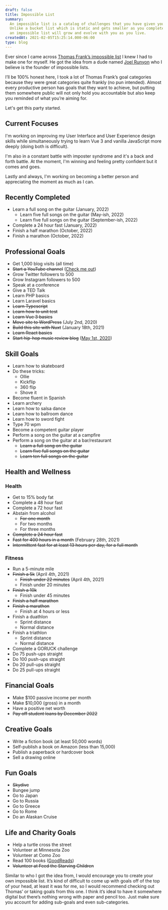 ```yaml
---
draft: false
title: Impossible List
summary:
  An impossible list is a catalog of challenges that you have given yourself.
  Unlike a bucket list which is static and gets smaller as you complete the items,
  an impossible list will grow and evolve with you as you live.
createdAt: 2021-02-05T15:25:14.000-06:00
type: blog
---
```


Ever since I came across <a href="https://www.google.com" target="_blank" rel="noopener noreferrer">Thomas Frank’s impossible list</a> I knew I had to make one for myself. He got the idea from a dude named <a href="https://impossiblehq.com/impossible-list/" target="_blank" rel="noopener noreferrer">Joel Runyon</a> who I believe is the founder of impossible lists.

I’ll be 100% honest here, I took a lot of Thomas Frank’s goal categories because they were great categories quite frankly (no pun intended). Almost every productive person has goals that they want to achieve, but putting them somewhere public will not only hold you accountable but also keep you reminded of what you’re aiming for.

Let's get this party started.

## Current Focuses

I'm working on improving my User Interface and User Experience design skills while simultaneously trying to learn Vue 3 and vanilla JavaScript more deeply (doing both is difficult).

I'm also in a constant battle with imposter syndrome and it's a back and forth battle. At the moment, I'm winning and feeling pretty confident but it comes and goes.

Lastly and always, I'm working on becoming a better person and appreciating the moment as much as I can.

## Recently Completed

- Learn a full song on the guitar (January, 2022)
  - Learn five full songs on the guitar (May-ish, 2022)
  - Learn five full songs on the guitar (September-ish, 2022)
- Complete a 24 hour fast (January, 2022)
- Finish a half marathon (October, 2022)
- Finish a marathon (October, 2022)

## Professional Goals

- Get 1,000 blog visits (all time)
- ~~Start a YouTube channel~~ ([Check me out](https://www.youtube.com/@uitraek))
- Grow Twitter followers to 500
- Grow Instagram followers to 500
- Speak at a conference
- Give a TED Talk
- Learn PHP basics
- Learn Laravel basics
- ~~Learn Typescript~~
- ~~Learn how to unit test~~
- ~~Learn Vue 3 basics~~
- ~~Move site to WordPress~~ (July 2nd, 2020)
- ~~Build this site with Nuxt~~ (January 18th, 2021)
- ~~Learn React basics~~
- ~~Start hip-hop music review blog~~ ([May 1st, 2020](https://hiphopseason.com/))

## Skill Goals

- Learn how to skateboard
- Do these tricks:
  - Ollie
  - Kickflip
  - 360 flip
  - Shove it
- Become fluent in Spanish
- Learn archery
- Learn how to salsa dance
- Learn how to ballroom dance
- Learn how to sword fight
- Type 70 wpm
- Become a competent guitar player
- Perform a song on the guitar at a campfire
- Perform a song on the guitar at a bar/restaurant
  - ~~Learn a full song on the guitar~~
  - ~~Learn five full songs on the guitar~~
  - ~~Learn ten full songs on the guitar~~

## Health and Wellness

### Health

- Get to 15% body fat
- Complete a 48 hour fast
- Complete a 72 hour fast
- Abstain from alcohol
  - ~~For one month~~
  - For two months
  - For three months
- ~~Complete a 24 hour fast~~
- ~~Fast for 400 hours in a month~~ (February 28th, 2021)
- ~~Intermittent fast for at least 13 hours per day, for a full month~~

### Fitness

- Run a 5-minute mile
- ~~Finish a 5k~~ (April 4th, 2021)
  - ~~Finish under 22 minutes~~ (April 4th, 2021)
  - Finish under 20 minutes
- ~~Finish a 10k~~
  - Finish under 45 minutes
- ~~Finish a half marathon~~
- ~~Finish a marathon~~
  - Finish at 4 hours or less
- Finish a duathlon
  - Sprint distance
  - Normal distance
- Finish a triathlon
  - Sprint distance
  - Normal distance
- Complete a GORUCK challenge
- Do 75 push-ups straight
- Do 100 push-ups straight
- Do 20 pull-ups straight
- Do 25 pull-ups straight

## Financial Goals

- Make $100 passive income per month
- Make $10,000 (gross) in a month
- Have a positive net worth
- ~~Pay off student loans by December 2022~~

## Creative Goals

- Write a fiction book (at least 50,000 words)
- Self-publish a book on Amazon (less than 15,000)
- Publish a paperback or hardcover book
- Sell a drawing online

## Fun Goals

- ~~Skydive~~
- Bungee jump
- Go to Japan
- Go to Russia
- Go to Greece
- Go to Rome
- Do an Alaskan Cruise

## Life and Charity Goals

- Help a turtle cross the street
- Volunteer at Minnesota Zoo
- Volunteer at Como Zoo
- Read 100 books ([GoodReads](https://www.goodreads.com/user/show/143010468-traek-wells))
- ~~Volunteer at Feed the Starving Children~~

Similar to who I got the idea from, I would encourage you to create your own impossible list. It’s kind of difficult to come up with goals off of the top of your head, at least it was for me, so I would recommend checking out Thomas’ or taking goals from this one. I think it’s ideal to have it somewhere digital but there’s nothing wrong with paper and pencil too. Just make sure you account for adding sub-goals and even sub-categories.
